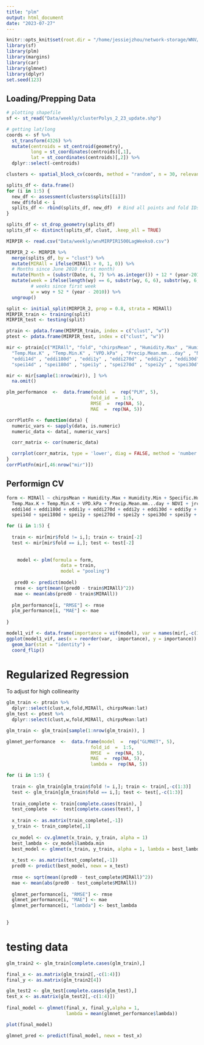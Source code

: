 ```yaml
---
title: "plm"
output: html_document
date: "2023-07-27"
---
```


```r
knitr::opts_knit$set(root.dir = "/home/jessiejzhou/network-storage/WNV/sjv-wnv")
library(sf)
library(plm)
library(margins)
library(car)
library(glmnet)
library(dplyr)
set.seed(123)
```

## Loading/Prepping Data
```r
# plotting shapefile
sf <- st_read("Data/weekly/clusterPolys_2_23_update.shp")

# getting lat/long
coords <- sf %>%
  st_transform(4326) %>%
  mutate(centroids = st_centroid(geometry),
         long = st_coordinates(centroids)[,1],
         lat = st_coordinates(centroids)[,2]) %>%
  dplyr::select(-centroids)

clusters <- spatial_block_cv(coords, method = "random", n = 30, relevant_only = T, v = 5)

splits_df <- data.frame()
for (i in 1:5) {
  new_df <- assessment(clusters$splits[[i]])
  new_df$fold <- i
  splits_df <- rbind(splits_df, new_df)  # Bind all points and fold IDs together
}

splits_df <- st_drop_geometry(splits_df)
splits_df <- distinct(splits_df, clust, .keep_all = TRUE)

```

```r
MIRPIR <- read.csv("Data/weekly/wnvMIRPIR1500LagWeeks0.csv")
```

```r
MIRPIR_2 <- MIRPIR %>%
  merge(splits_df, by = "clust") %>%
  mutate(MIRAll = ifelse(MIRAll > 0, 1, 0)) %>% 
  # Months since June 2010 (first month)
  mutate(Month = (substr(Date, 6, 7) %>% as.integer()) + 12 * (year-2010)) %>%
  mutate(week = ifelse(length(wy) == 6, substr(wy, 6, 6), substr(wy, 6, 7) %>% as.numeric()),
         # weeks since first week
         w = woy + 52 * (year - 2010)) %>%
  ungroup() 

```

```r
split <- initial_split(MIRPIR_2, prop = 0.8, strata = MIRAll)
MIRPIR_train <- training(split)
MIRPIR_test <- testing(split)

ptrain <- pdata.frame(MIRPIR_train, index = c("clust", "w"))
ptest <- pdata.frame(MIRPIR_test, index = c("clust", "w"))

mir <- ptrain[c("MIRAll", "fold", "chirpsMean" , "Humidity.Max" , "Humidity.Min" , "Specific.Humidity" ,
  "Temp.Max.K" , "Temp.Min.K" , "VPD.kPa" , "Precip.Mean.mm...day" , "NDVI" , "jrcStandingWater" , "irrWater" ,
  "eddi14d" , "eddi180d" , "eddi1y" , "eddi270d" , "eddi2y" , "eddi30d" , "eddi5y" , "eddi90d" , "pdsi" ,
  "spei14d" , "spei180d" , "spei1y" , "spei270d" , "spei2y" , "spei30d" , "spei5y" , "spei90d" , "spi14d" , "spi180d" , "spi1y" , "spi270d" , "spi2y" , "spi30d" , "spi5y" , "spi90d" , "z" , "lat" , "long")]

mir <- mir[sample(1:nrow(mir)), ] %>%
  na.omit() 

```

```r
plm_performance  <-  data.frame(model  =  rep("PLM", 5),
                               fold_id  =  1:5,
                               RMSE  =  rep(NA, 5),
                               MAE  =  rep(NA, 5))
```

```r
corrPlotFn <- function(data) {
  numeric_vars <- sapply(data, is.numeric)
  numeric_data <- data[, numeric_vars]

  corr_matrix <- cor(numeric_data)

  corrplot(corr_matrix, type = 'lower', diag = FALSE, method = 'number')
}
corrPlotFn(mir[,46:nrow("mir")])
```

## Performign CV
```r
form <- MIRAll ~ chirpsMean + Humidity.Max + Humidity.Min + Specific.Humidity +
  Temp.Max.K + Temp.Min.K + VPD.kPa + Precip.Mean.mm...day + NDVI + jrcStandingWater + irrWater +
  eddi14d + eddi180d + eddi1y + eddi270d + eddi2y + eddi30d + eddi5y + eddi90d + pdsi +
  spei14d + spei180d + spei1y + spei270d + spei2y + spei30d + spei5y + spei90d + spi14d + spi180d + spi1y + spi270d + spi2y + spi30d + spi5y + spi90d + z + lat + long

for (i in 1:5) {
  
  train <- mir[mir$fold != i,]; train <- train[-2]
  test <- mir[mir$fold == i,]; test <- test[-2]
  
    
    model <- plm(formula = form,
                    data = train,
                    model = "pooling")
    
   pred0 <- predict(model)
   rmse <- sqrt(mean((pred0 - train$MIRAll)^2))
   mae <- mean(abs(pred0 - train$MIRAll))
  
  plm_performance[i, "RMSE"] <- rmse
  plm_performance[i, "MAE"] <- mae
  
}

```


```r
model1_vif <- data.frame(importance = vif(model), var = names(mir[,-c(1,2)]))
ggplot(model1_vif, aes(x = reorder(var, -importance), y = importance)) + 
  geom_bar(stat = "identity") + 
  coord_flip()
```

# Regularized Regression

To adjust for high collinearity

```r
glm_train <- ptrain %>%
  dplyr::select(clust,w,fold,MIRAll, chirpsMean:lat) 
glm_test <- ptest %>%
  dplyr::select(clust,w,fold,MIRAll, chirpsMean:lat)

glm_train <- glm_train[sample(1:nrow(glm_train)), ]

glmnet_performance  <-  data.frame(model  =  rep("GLMNET", 5),
                               fold_id  =  1:5,
                               RMSE  =  rep(NA, 5),
                               MAE  =  rep(NA, 5),
                               lambda =  rep(NA, 5))
```

```r
for (i in 1:5) {
  
  train <- glm_train[glm_train$fold != i,]; train <- train[,-c(1:3)]
  test <- glm_train[glm_train$fold == i,]; test <- test[,-c(1:3)]
  
  train_complete <- train[complete.cases(train), ]
  test_complete  <-  test[complete.cases(test), ]
  
  x_train <- as.matrix(train_complete[,-1])
  y_train <- train_complete[,1]
  
  cv_model <- cv.glmnet(x_train, y_train, alpha = 1)
  best_lambda <- cv_model$lambda.min
  best_model <- glmnet(x_train, y_train, alpha = 1, lambda = best_lambda)
  
  x_test <- as.matrix(test_complete[,-1])
  pred0 <- predict(best_model, newx = x_test)
  
  rmse <- sqrt(mean((pred0 - test_complete$MIRAll)^2))
  mae <- mean(abs(pred0 - test_complete$MIRAll))
  
  glmnet_performance[i, "RMSE"] <- rmse
  glmnet_performance[i, "MAE"] <- mae
  glmnet_performance[i, "lambda"] <- best_lambda
  
  
}
```



# testing data
```r
glm_train2 <- glm_train[complete.cases(glm_train),]

final_x <- as.matrix(glm_train2[,-c(1:4)]) 
final_y <- as.matrix(glm_train2[4])

glm_test2 <- glm_test[complete.cases(glm_test),] 
test_x <- as.matrix(glm_test2[,-c(1:4)]) 
  
final_model <- glmnet(final_x, final_y,alpha = 1, 
                      lambda = mean(glmnet_performance$lambda))

plot(final_model)


```

```r
glmnet_pred <- predict(final_model, newx = test_x)

```







